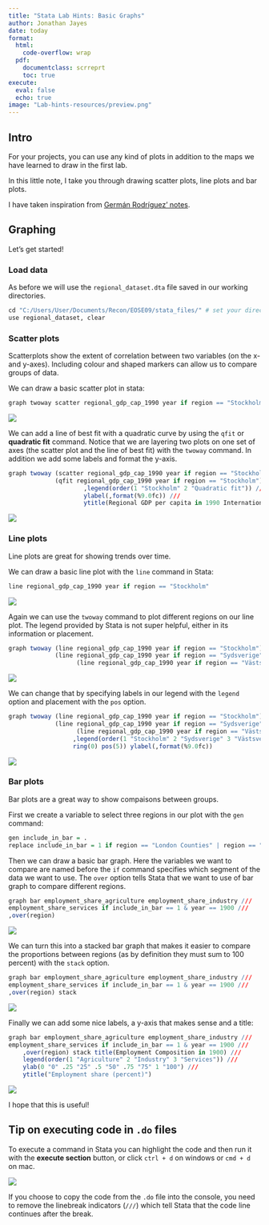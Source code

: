 ```yaml
---
title: "Stata Lab Hints: Basic Graphs"
author: Jonathan Jayes
date: today
format:
  html:
    code-overflow: wrap
  pdf:
    documentclass: scrreprt
    toc: true
execute: 
  eval: false
  echo: true
image: "Lab-hints-resources/preview.png"
---
```


## Intro

For your projects, you can use any kind of plots in addition to the maps we have learned to draw in the first lab.

In this little note, I take you through drawing scatter plots, line plots and bar plots.

I have taken inspiration from [Germán Rodríguez' notes](https://grodri.github.io/stata/graphics).

## Graphing

Let's get started!

### Load data

As before we will use the `regional_dataset.dta` file saved in our working directories.

```r
cd "C:/Users/User/Documents/Recon/EOSE09/stata_files/" # set your directory
use regional_dataset, clear
```

### Scatter plots

Scatterplots show the extent of correlation between two variables (on the x- and y-axes). Including colour and shaped markers can allow us to compare groups of data.

We can draw a basic scatter plot in stata:

```r
graph twoway scatter regional_gdp_cap_1990 year if region == "Stockholm"
```


![](Lab-hints-resources/basic_scatter.png)

We can add a line of best fit with a quadratic curve by using the `qfit` or **quadratic fit** command. Notice that we are layering two plots on one set of axes (the scatter plot and the line of best fit) with the `twoway` command. In addition we add some labels and format the y-axis.

```r
graph twoway (scatter regional_gdp_cap_1990 year if region == "Stockholm") ///
             (qfit regional_gdp_cap_1990 year if region == "Stockholm") ///
        			 ,legend(order(1 "Stockholm" 2 "Quadratic fit")) ///
        			 ylabel(,format(%9.0fc)) ///
        			 ytitle(Regional GDP per capita in 1990 International Dollars)

```

![](Lab-hints-resources/qfit_scatter.png)

### Line plots

Line plots are great for showing trends over time.

We can draw a basic line plot with the `line` command in Stata:

```r
line regional_gdp_cap_1990 year if region == "Stockholm"		 
```

![](Lab-hints-resources/basic_line.png)

Again we can use the `twoway` command to plot different regions on our line plot. The legend provided by Stata is not super helpful, either in its information or placement.

```r
graph twoway (line regional_gdp_cap_1990 year if region == "Stockholm") ///
             (line regional_gdp_cap_1990 year if region == "Sydsverige") ///
			       (line regional_gdp_cap_1990 year if region == "Västsverige")
```

![](Lab-hints-resources/twoway_line.png)

We can change that by specifying labels in our legend with the `legend` option and placement with the `pos` option.

```r
graph twoway (line regional_gdp_cap_1990 year if region == "Stockholm") ///
             (line regional_gdp_cap_1990 year if region == "Sydsverige") ///
			       (line regional_gdp_cap_1990 year if region == "Västsverige") ///
      			  ,legend(order(1 "Stockholm" 2 "Sydsverige" 3 "Västsverige") /// 
      			  ring(0) pos(5)) ylabel(,format(%9.0fc))
```

![](Lab-hints-resources/twoway_line_formatted.png)

### Bar plots

Bar plots are a great way to show compaisons between groups.

First we create a variable to select three regions in our plot with the `gen` command:

```r
gen include_in_bar = .
replace include_in_bar = 1 if region == "London Counties" | region == "Wales" | region == "Northern Ireland" 
```

Then we can draw a basic bar graph. Here the variables we want to compare are named before the `if` command specifies which segment of the data we want to use. The `over` option tells Stata that we want to use of bar graph to compare different regions.

```r
graph bar employment_share_agriculture employment_share_industry ///
employment_share_services if include_in_bar == 1 & year == 1900 ///
,over(region) 
```

![](Lab-hints-resources/basic_bar.png)

We can turn this into a stacked bar graph that makes it easier to compare the proportions between regions (as by definition they must sum to 100 percent) with the `stack` option.

```r
graph bar employment_share_agriculture employment_share_industry ///
employment_share_services if include_in_bar == 1 & year == 1900 ///
,over(region) stack 
```

![](Lab-hints-resources/stacked_bar.png)

Finally we can add some nice labels, a y-axis that makes sense and a title:

```r
graph bar employment_share_agriculture employment_share_industry ///
employment_share_services if include_in_bar == 1 & year == 1900 ///
    ,over(region) stack title(Employment Composition in 1900) ///
    legend(order(1 "Agriculture" 2 "Industry" 3 "Services")) ///
    ylab(0 "0" .25 "25" .5 "50" .75 "75" 1 "100") ///
    ytitle("Employment share (percent)")
```

![](Lab-hints-resources/stacked_bar_formatted.png)

I hope that this is useful!

## Tip on executing code in `.do` files

To execute a command in Stata you can highlight the code and then run it with the **execute section** button, or click `ctrl + d` on windows or `cmd + d` on mac. 

![](Lab-hints-resources/execute.PNG)

If you choose to copy the code from the `.do` file into the console, you need to remove the linebreak indicators (`///`) which tell Stata that the code line continues after the break.
